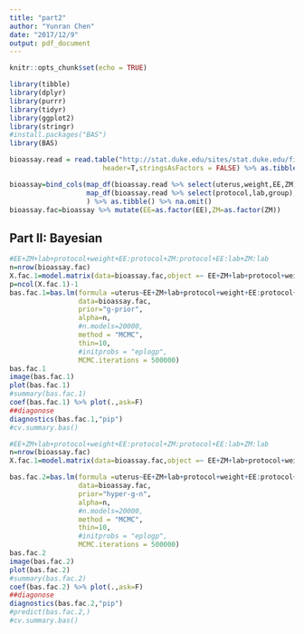 ```yaml
---
title: "part2"
author: "Yunran Chen"
date: "2017/12/9"
output: pdf_document
---
```


```r
knitr::opts_chunk$set(echo = TRUE)
```


```r
library(tibble)
library(dplyr)
library(purrr)
library(tidyr)
library(ggplot2)
library(stringr)
#install.packages("BAS")
library(BAS)

bioassay.read = read.table("http://stat.duke.edu/sites/stat.duke.edu/files/bioassay.txt",
                       header=T,stringsAsFactors = FALSE) %>% as.tibble() 

bioassay=bind_cols(map_df(bioassay.read %>% select(uterus,weight,EE,ZM),~.x %>% as.numeric(.)),
                   map_df(bioassay.read %>% select(protocol,lab,group),~.x %>% as.factor(.))
                   ) %>% as.tibble() %>% na.omit()
bioassay.fac=bioassay %>% mutate(EE=as.factor(EE),ZM=as.factor(ZM))
```

## Part II: Bayesian

```r
#EE+ZM+lab+protocol+weight+EE:protocol+ZM:protocol+EE:lab+ZM:lab
n=nrow(bioassay.fac)
X.fac.1=model.matrix(data=bioassay.fac,object =~ EE+ZM+lab+protocol+weight+EE:protocol+ZM:protocol+EE:lab+ZM:lab)
p=ncol(X.fac.1)-1
bas.fac.1=bas.lm(formula =uterus~EE+ZM+lab+protocol+weight+EE:protocol+ZM:protocol+EE:lab+ZM:lab,
                 data=bioassay.fac,
                 prior="g-prior",
                 alpha=n,
                 #n.models=20000,
                 method = "MCMC",
                 thin=10,
                 #initprobs = "eplogp",
                 MCMC.iterations = 500000)
bas.fac.1
image(bas.fac.1)
plot(bas.fac.1)
#summary(bas.fac.1)
coef(bas.fac.1) %>% plot(.,ask=F)
##diagonose
diagnostics(bas.fac.1,"pip")
#cv.summary.bas()
```

```r
#EE+ZM+lab+protocol+weight+EE:protocol+ZM:protocol+EE:lab+ZM:lab
n=nrow(bioassay.fac)
X.fac.1=model.matrix(data=bioassay.fac,object =~ EE+ZM+lab+protocol+weight+EE:protocol+ZM:protocol+EE:lab+ZM:lab)

bas.fac.2=bas.lm(formula =uterus~EE+ZM+lab+protocol+weight+EE:protocol+ZM:protocol+EE:lab+ZM:lab,
                 data=bioassay.fac,
                 prior="hyper-g-n",
                 alpha=n,
                 #n.models=20000,
                 method = "MCMC",
                 thin=10,
                 #initprobs = "eplogp",
                 MCMC.iterations = 500000)
bas.fac.2
image(bas.fac.2)
plot(bas.fac.2)
#summary(bas.fac.2)
coef(bas.fac.2) %>% plot(.,ask=F)
##diagonose
diagnostics(bas.fac.2,"pip")
#predict(bas.fac.2,)
#cv.summary.bas()
```





